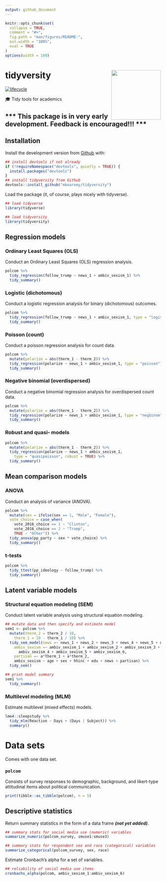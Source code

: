 ```yaml
---
output: github_document
---
```


<!-- README.md is generated from README.Rmd. Please edit that file -->

```r
knitr::opts_chunk$set(
  collapse = TRUE,
  comment = "#>",
  fig.path = "man/figures/README-",
  out.width = "100%",
  eval = TRUE
)
options(width = 100)
```
# tidyversity <img src="man/figures/logo.png" width="160px" align="right" /> 

[![lifecycle](https://img.shields.io/badge/lifecycle-experimental-orange.svg)](https://www.tidyverse.org/lifecycle/#experimental)

🎓 Tidy tools for academics


## \*\*\* This package is in very early development. Feedback is encouraged!!! \*\*\*

## Installation

<!-- You can install the released version of tidyversity from [CRAN](https://CRAN.R-project.org) with:

``` r
install.packages("tidyversity")
```
-->

Install the development version from [Github](https://github.com/mkearney/tidyversity) with:

```r
## install devtools if not already
if (!requireNamespace("devtools", quietly = TRUE)) {
  install.packages("devtools")
}
## install tidyversity from Github
devtools::install_github("mkearney/tidyversity")
```

Load the package (it, of course, plays nicely with tidyverse).

```r
## load tidyverse
library(tidyverse)

## load tidyversity
library(tidyversity)
```

## Regression models

### Ordinary Least Squares (OLS)

Conduct an Ordinary Least Squares (OLS) regression analysis.

```r
polcom %>%
  tidy_regression(follow_trump ~ news_1 + ambiv_sexism_1) %>%
  tidy_summary()
```

### Logistic (dichotomous)

Conduct a logistic regression analysis for binary (dichotomous) outcomes.

```r
polcom %>%
  tidy_regression(follow_trump ~ news_1 + ambiv_sexism_1, type = "logistic") %>%
  tidy_summary()
```

### Poisson (count)

Conduct a poisson regression analysis for count data.

```r
polcom %>%
  mutate(polarize = abs(therm_1 - therm_2)) %>%
  tidy_regression(polarize ~ news_1 + ambiv_sexism_1, type = "poisson") %>%
  tidy_summary()
```

### Negative binomial (overdispersed)

Conduct a negative binomial regression analysis for overdispersed count data.

```r
polcom %>%
  mutate(polarize = abs(therm_1 - therm_2)) %>%
  tidy_regression(polarize ~ news_1 + ambiv_sexism_1, type = "negbinom") %>%
  tidy_summary()
```

### Robust and quasi- models

```r
polcom %>%
  mutate(polarize = abs(therm_1 - therm_2)) %>%
  tidy_regression(polarize ~ news_1 + ambiv_sexism_1, 
    type = "quasipoisson", robust = TRUE) %>%
  tidy_summary()
```

## Mean comparison models

### ANOVA

Conduct an analysis of variance (ANOVA).

```r
polcom %>%
  mutate(sex = ifelse(sex == 1, "Male", "Female"),
  vote_choice = case_when(
    vote_2016_choice == 1 ~ "Clinton",
    vote_2016_choice == 2 ~ "Trump",
    TRUE ~ "Other")) %>%
  tidy_anova(pp_party ~ sex * vote_choice) %>%
  tidy_summary()
```

### t-tests

```r
polcom %>%
  tidy_ttest(pp_ideology ~ follow_trump) %>%
  tidy_summary()
```

## Latent variable models

### Structural equation modeling (SEM)

Conduct latent variable analysis using structural equation modeling.

```r
## mutate data and then specify and estimate model
sem1 <- polcom %>%
  mutate(therm_2 = therm_2 / 10, 
    therm_1 = 10 - therm_1 / 10) %>%
  tidy_sem_model(news =~ news_1 + news_2 + news_3 + news_4 + news_5 + news_6,
    ambiv_sexism =~ ambiv_sexism_1 + ambiv_sexism_2 + ambiv_sexism_3 + 
      ambiv_sexism_4 + ambiv_sexism_5 + ambiv_sexism_6,
    partisan =~ a*therm_1 + a*therm_2,
    ambiv_sexism ~ age + sex + hhinc + edu + news + partisan) %>%
  tidy_sem()

## print model summary
sem1 %>%
  tidy_summary()
```

### Multilevel modeling (MLM)

Estimate multilevel (mixed effects) models.

```r
lme4::sleepstudy %>%
  tidy_mlm(Reaction ~ Days + (Days | Subject)) %>%
  summary()
```

# Data sets

Comes with one data set. 

### `polcom` 

Consists of survey responses to demographic, background, and likert-type attitudinal items about political communication.

```r
print(tibble::as_tibble(polcom), n = 5)
```

## Descriptive statistics

Return summary statistics in the form of a data frame ***(not yet added)***.

```r
## summary stats for social media use (numeric) variables
summarize_numeric(polcom_survey, smuse1:smuse3)

## summary stats for respondent sex and race (categorical) variables
summarize_categorical(polcom_survey, sex, race)
```

Estimate Cronbach's alpha for a set of variables.

```r
## reliability of social media use items
cronbachs_alpha(polcom, ambiv_sexism_1:ambiv_sexism_6)
```

